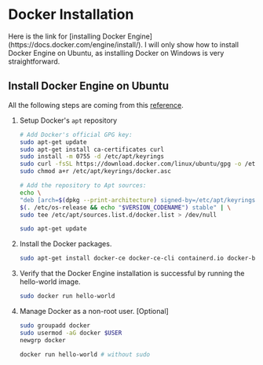 # Docker Installation

<Callout>
  Here is the link for [installing Docker Engine](https://docs.docker.com/engine/install/). I will only show how to install Docker Engine on Ubuntu, as installing Docker on Windows is very straightforward.
</Callout>

## Install Docker Engine on Ubuntu

All the following steps are coming from this [reference](https://docs.docker.com/engine/install/ubuntu/#install-using-the-repository).

1. Setup Docker's `apt` repository

    ```bash
    # Add Docker's official GPG key:
    sudo apt-get update
    sudo apt-get install ca-certificates curl
    sudo install -m 0755 -d /etc/apt/keyrings
    sudo curl -fsSL https://download.docker.com/linux/ubuntu/gpg -o /etc/apt/keyrings/docker.asc
    sudo chmod a+r /etc/apt/keyrings/docker.asc

    # Add the repository to Apt sources:
    echo \
    "deb [arch=$(dpkg --print-architecture) signed-by=/etc/apt/keyrings/docker.asc] https://download.docker.com/linux/ubuntu \
    $(. /etc/os-release && echo "$VERSION_CODENAME") stable" | \
    sudo tee /etc/apt/sources.list.d/docker.list > /dev/null

    sudo apt-get update
    ```

2. Install the Docker packages.

    ```bash
    sudo apt-get install docker-ce docker-ce-cli containerd.io docker-buildx-plugin docker-compose-plugin
    ```

3. Verify that the Docker Engine installation is successful by running the hello-world image.

    ```bash
    sudo docker run hello-world
    ```

4. Manage Docker as a non-root user. [Optional]

    ```bash
    sudo groupadd docker
    sudo usermod -aG docker $USER
    newgrp docker

    docker run hello-world # without sudo
    ```
